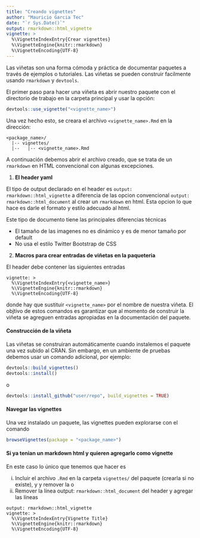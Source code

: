 ```yaml
---
title: "Creando vignettes"
author: "Mauricio Garcia Tec"
date: "`r Sys.Date()`"
output: rmarkdown::html_vignette
vignette: >
  %\VignetteIndexEntry{Crear vignettes}
  %\VignetteEngine{knitr::rmarkdown}
  %\VignetteEncoding{UTF-8}
---
```


Las viñetas son una forma cómoda y práctica de documentar paquetes a través de ejemplos o tutoriales. Las viñetas se pueden construir facilmente usando `rmarkdown` y `devtools`.

El primer paso para hacer una viñeta es abrir nuestro paquete con el directorio de trabajo en la carpeta principal y usar la opción:

```r
devtools::use_vignette("<vignette_name>")
```

Una vez hecho esto, se creara el archivo `<vignette_name>.Rmd` en la dirección:

```
<package_name>/
  |-- vignettes/
  |--   |-- <vignette_name>.Rmd
```

A continuación debemos abrir el archivo creado, que se trata de un `rmarkdown` en HTML convencional con algunas excepciones.

1. **El header yaml**

El tipo de output declarado en el header es `output: rmarkdown::html_vignette` a diferencia de las opcion convencional `output: rmarkdown::html_document` al crear un `rmarkdown` en html. Esta opcion lo que hace es darle el formato y estilo adecuado al html.

Este tipo de documento tiene las principales diferencias técnicas

- El tamaño de las imagenes no es dinámico y es de menor tamaño por default
- No usa el estilo Twitter Bootstrap de CSS


2. **Macros para crear entradas de viñetas en la paqueteria**

El header debe contener las siguientes entradas 

```
vignette: >
  %\VignetteIndexEntry{<vignette_name>}
  %\VignetteEngine{knitr::rmarkdown}
  %\VignetteEncoding{UTF-8}
```
donde hay que sustituir `<vignette_name>` por el nombre de nuestra viñeta. El objtivo de estos comandos es garantizar que al momento de construir la viñeta se agreguen entradas apropiadas en la documentación del paquete. 

#### Construcción de la viñeta

Las viñetas se construiran automáticamente cuando instalemos el paquete una vez subido al CRAN. Sin embargo, en un ambiente de pruebas debemos usar un comando adicional, por ejemplo:

```r
devtools::build_vignettes()
devtools::install()
```
 o 
 
 
```r
devtools::install_github("user/repo", build_vignettes = TRUE)
```

#### Navegar las vignettes

Una vez instalado un paquete, las vignettes pueden explorarse con el comando

```r
browseVignettes(package = "<package_name>")
```


#### Si ya tenian un markdown html y quieren agregarlo como vignette

En este caso lo único que tenemos que hacer es 

i. Incluir el archivo `.Rmd` en la carpeta `vignettes/` del paquete (crearla si no existe), y y remover la o
ii. Remover la línea output: `rmarkdown::html_document` del header y agregar las líneas

```
output: rmarkdown::html_vignette
vignette: >
  %\VignetteIndexEntry{Vignette Title}
  %\VignetteEngine{knitr::rmarkdown}
  %\VignetteEncoding{UTF-8}
```

